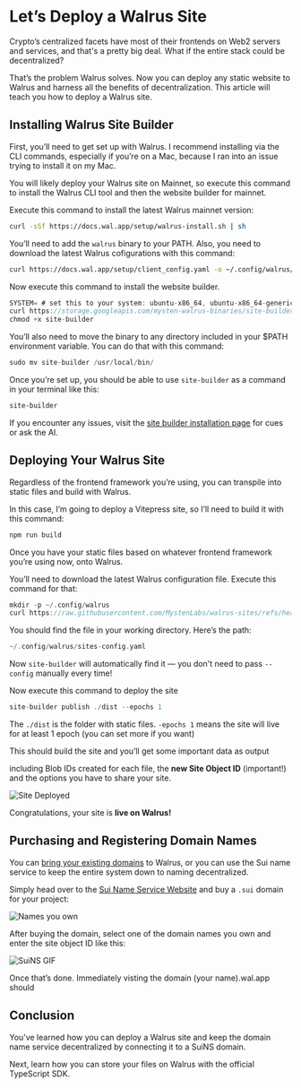 # Let’s Deploy a Walrus Site

Crypto’s centralized facets have most of their frontends on Web2 servers and services, and that's a pretty big deal. What if the entire stack could be decentralized?

That’s the problem Walrus solves. Now you can deploy any static website to Walrus and harness all the benefits of decentralization. This article will teach you how to deploy a Walrus site.

## Installing Walrus Site Builder

First, you’ll need to get set up with Walrus. I recommend installing via the CLI commands, especially if you’re on a Mac, because I ran into an issue trying to install it on my Mac.

You will likely deploy your Walrus site on Mainnet, so execute this command to install the Walrus CLI tool and then the website builder for mainnet.

Execute this command to install the latest Walrus mainnet version:

```bash
curl -sSf https://docs.wal.app/setup/walrus-install.sh | sh
```

You’ll need to add the `walrus` binary to your PATH. Also, you need to download the latest Walrus cofigurations with this command:

```bash
curl https://docs.wal.app/setup/client_config.yaml -o ~/.config/walrus/client_config.yaml
```

Now execute this command to install the website builder.

```rust
SYSTEM= # set this to your system: ubuntu-x86_64, ubuntu-x86_64-generic, macos-x86_64, macos-arm64, windows-x86_64.exe
curl https://storage.googleapis.com/mysten-walrus-binaries/site-builder-mainnet-latest-$SYSTEM -o site-builder
chmod +x site-builder
```

You’ll also need to move the binary to any directory included in your $PATH environment variable. You can do that with this command:

```rust
sudo mv site-builder /usr/local/bin/
```

Once you’re set up, you should be able to use `site-builder` as a command in your terminal like this:

```bash
site-builder
```

If you encounter any issues, visit the [site builder installation page](https://docs.wal.app/walrus-sites/tutorial-install.html) for cues or ask the AI.

## Deploying Your Walrus Site

Regardless of the frontend framework you’re using, you can transpile into static files and build with Walrus.

In this case, I’m going to deploy a Vitepress site, so I’ll need to build it with this command:



```rust
npm run build
```

Once you have your static files based on whatever frontend framework you’re using now, onto Walrus.

You’ll need to download the latest Walrus configuration file. Execute this command for that:

```rust
mkdir -p ~/.config/walrus
curl https://raw.githubusercontent.com/MystenLabs/walrus-sites/refs/heads/mainnet/sites-config.yaml -o ~/.config/walrus/sites-config.yaml
```

You should find  the file in your working directory. Here’s the path:

```rust
~/.config/walrus/sites-config.yaml
```

Now `site-builder` will automatically find it — you don't need to pass `--config` manually every time!

Now execute this command to deploy the site

```rust
site-builder publish ./dist --epochs 1
```

The `./dist` is the folder with static files. `-epochs 1` means the site will live for at least 1 epoch (you can set more if you want)

This should build the site and you’ll get some important data as output

including Blob IDs created for each file, the **new Site Object ID** (important!) and the options you have to share your site.

<img src="/deployed.png" alt="Site Deployed"/>

Congratulations, your site is **live on Walrus!**

## Purchasing and Registering Domain Names

You can [bring your existing domains](https://docs.wal.app/walrus-sites/bring-your-own-domain.html) to Walrus, or you can use the Sui name service to keep the entire system down to naming decentralized.

Simply head over to the [Sui Name Service Website](http://suins.io) and buy a `.sui` domain for your project:

<img src="/names.png" alt="Names you own"/>

After buying the domain, select one of the domain names you own and enter the site object ID like this:

<img src="/suins.gif" alt="SuiNS GIF"/>


Once that’s done. Immediately visting the domain (your name).wal.app should

## Conclusion

You’ve learned how you can deploy a Walrus site and keep the domain name service decentralized by connecting it to a SuiNS domain.

Next, learn how you can store your files on Walrus with the official TypeScript SDK.